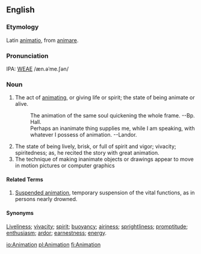 ==English==
===Etymology===
Latin [[animatio]], from [[animare]].

===Pronunciation===
IPA: [[WEAE]] /æn.əˈme.ʃən/

===Noun===
# The act of [[animating]], or giving life or spirit; the state  of being animate or alive.
#:    The animation of the same soul quickening the whole frame. --Bp. Hall.
#:    Perhaps an inanimate thing supplies me, while I am speaking, with whatever I possess of animation. --Landor.
# The state of being lively, brisk, or full of spirit and vigor; vivacity; spiritedness; as, he recited the story with great animation.
# The technique of making inanimate objects or drawings appear to move in motion pictures or computer graphics
====Related Terms====
# [[Suspended animation]], temporary suspension of the vital functions, as in persons nearly drowned.

====Synonyms====
[[Liveliness]]; [[vivacity]]; [[spirit]]; [[buoyancy]]; [[airiness]]; [[sprightliness]]; [[promptitude]]; [[enthusiasm]]; [[ardor]]; [[earnestness]]; [[energy]].

<!-- material copied from Webster's Revised Unabridged Dictionary (1913) -->

[[io:Animation]]
[[pl:Animation]]
[[fi:Animation]]
